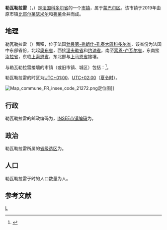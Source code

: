 {{noteTA|G1=法国地名}}
{{Infobox French commune}}
'''勒瓦勒拉雷'''（{{lang-fr|Le Val-Larrey}}，{{IPA-fr|lə val laʁɛ}}）是[[法国|法国]][[科多尔省|科多尔省]]的一个[[市镇_(法国)|市镇]]，属于[[蒙巴尔区|蒙巴尔区]]。该市镇于2019年由原市镇[[比耶尔莱瑟米尔|比耶尔莱瑟米尔]]和[[弗莱_(科多尔省)|弗莱]]合并而成。

== 地理 ==
勒瓦勒拉雷（{{wikidata|property|linked|P625}}）面积{{wikidata|properties|P2046}}，位于法国[[勃艮第-弗朗什-孔泰大區|勃艮第-弗朗什-孔泰大區]][[科多尔省|科多尔省]]，该省份为法国中东部省份，北起[[奥布省|奥布省]]，西接[[涅夫勒省|涅夫勒省]]和[[约讷省|约讷省]]，南至[[索恩-卢瓦尔省|索恩-卢瓦尔省]]，东南接[[汝拉省|汝拉省]]，东临[[上索恩省|上索恩省]]，东北部与[[上马恩省|上马恩省]]接壤。

与勒瓦勒拉雷接壤的市镇（或旧市镇、城区）包括：{{Wikidata|properties|linked|P47}}<ref name="geo">{{Cite web|url=https://www.geoportail.gouv.fr/carte|title=Carte|accessdate=2020-03-22|author=Géoportail|language=fr|publisher=Géoportail|archive-date=2017-01-29|archive-url=https://web.archive.org/web/20170129154129/https://www.geoportail.gouv.fr/carte/|dead-url=no}}</ref>。

勒瓦勒拉雷的时区为[[UTC+01:00|UTC+01:00]]、[[UTC+02:00|UTC+02:00]]（[[夏时制|夏令时]]）。

[[File:Map_commune_FR_insee_code_21272.png|thumb]]定位图]]{{Clear|left}}
== 行政 ==
勒瓦勒拉雷的邮政编码为{{wikidata|properties|P281}}，[[法国国家统计与经济研究所|INSEE市镇编码]]为{{wikidata|properties|P374}}。

== 政治 ==
勒瓦勒拉雷所属的[[縣_(法國)|省级选区]]为{{WikidataLink|{{wikidata|properties|raw|best||P7938}}}}。

== 人口 ==
勒瓦勒拉雷于{{wikidata|qualifier|P1082|P585}}时的人口数量为{{wikidata|property|raw|P1082}}人。

== 参考文献 ==
{{Reflist}}

{{科多尔省市镇}}
[[Category:科多尔省市镇|L]]